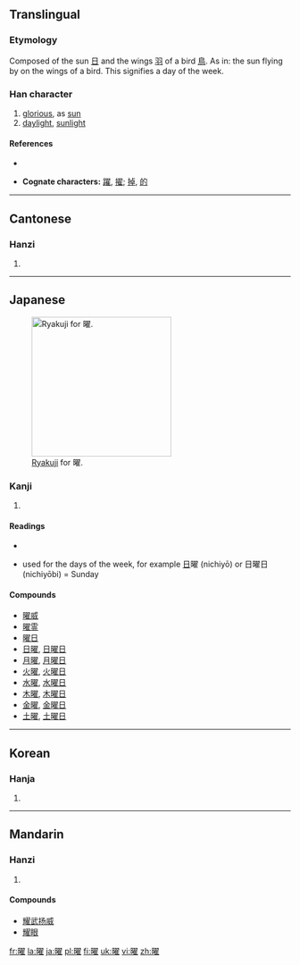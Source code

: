 <!--{{stroke order|strokes=18}}-->
{{also|耀}}
==Translingual==

===Etymology===
Composed of the sun [[日]] and the wings [[羽]] of a bird [[鳥]]. As in: the sun flying by on the wings of a bird. This signifies a day of the week.

===Han character===
{{Han char|rn=72|rad=日|as=14|sn=18|four=6701<sub>4</sub>|canj=日尸一土 (ASMG)}}

# [[glorious]], as [[sun]]
# [[daylight]], [[sunlight]]

====References====
* {{Han ref|kx=0501.110|dkj=14227|dj=0871.200|hdz=21540.050|uh=66DC|ud=26332|bh=C260|bd=49760}}

* '''Cognate characters:''' [[躍]], [[擢]]; [[掉]], [[的]]

----

==Cantonese==

===Hanzi===
{{yue-hanzi|jyut=|y=yiu6}}

# {{defn|Cantonese|sort=日14}}

----

==Japanese==
[[File:Abbreviation_kanji_YOU.png|thumb|right|250px|[[w:en:Ryakuji|Ryakuji]] for 曜.]]
===Kanji===
{{ja-kanji|rs=日18|grade=2}}

# {{defn|Japanese}}

====Readings====
* {{ja-readings|on=[[よう]] (yō)}}

* used for the days of the week, for example [[日]]曜 (nichiyō) or 日曜日 (nichiyōbi) = Sunday

====Compounds====
* [[曜威]]
* [[曜霊]]
* [[曜日]]
* [[日曜]], [[日曜日]]
* [[月曜]], [[月曜日]]
* [[火曜]], [[火曜日]]
* [[水曜]], [[水曜日]]
* [[木曜]], [[木曜日]]
* [[金曜]], [[金曜日]]
* [[土曜]], [[土曜日]]

----

==Korean==

===Hanja===
{{ko-hanja|hangeul=요|eumhun=|rv=yo|mr=yo|y=yo}}

# {{defn|Korean|sort=日14}}

----

==Mandarin==

===Hanzi===
{{cmn-hanzi|pin=[[yào]] ([[yao4]])|wg=yao<sup>4</sup>}}

# {{defn|Mandarin|sort=日14}}

====Compounds====
* [[耀武扬威]]
* [[耀眼]]

[[fr:曜]]
[[la:曜]]
[[ja:曜]]
[[pl:曜]]
[[fi:曜]]
[[uk:曜]]
[[vi:曜]]
[[zh:曜]]